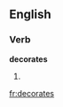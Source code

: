 
==English==

===Verb===
'''decorates'''

# {{third-person singular of|[[decorate]]}}

[[fr:decorates]]